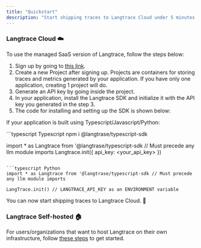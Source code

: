 ```yaml
---
title: "Quickstart"
description: "Start shipping traces to Langtrace Cloud under 5 minutes!"
---
```


### Langtrace Cloud ☁️

To use the managed SaaS version of Langtrace, follow the steps below:

1. Sign up by going to [this link](https://langtrace.ai).
2. Create a new Project after signing up. Projects are containers for storing traces and metrics generated by your application. If you have only one application, creating 1 project will do.
3. Generate an API key by going inside the project.
4. In your application, install the Langtrace SDK and initialize it with the API key you generated in the step 3.
5. The code for installing and setting up the SDK is shown below:

If your application is built using Typescript/Javascript/Python:

<CodeGroup>
  ```typescript Typescript
  npm i @langtrase/typescript-sdk

import \* as Langtrace from '@langtrase/typescript-sdk // Must precede any llm module imports
Langtrace.init({ api_key: <your_api_key> })

````

```typescript Python
import * as Langtrace from '@langtrase/typescript-sdk // Must precede any llm module imports

LangTrace.init() // LANGTRACE_API_KEY as an ENVIRONMENT variable
````

</CodeGroup>

You can now start shipping traces to Langtrace Cloud. 🚀

### Langtrace Self-hosted 🏠

For users/organizations that want to host Langtrace on their own infrastructure, follow [these steps](self-hosting/overview) to get started.
